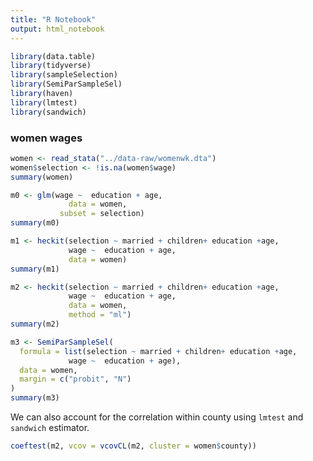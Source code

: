```yaml
---
title: "R Notebook"
output: html_notebook
---
```



```r
library(data.table)
library(tidyverse)
library(sampleSelection)
library(SemiParSampleSel)
library(haven)
library(lmtest)
library(sandwich)
```

### women wages

```r
women <- read_stata("../data-raw/womenwk.dta") 
women$selection <- !is.na(women$wage)
summary(women)
```


```r
m0 <- glm(wage ~  education + age, 
             data = women,
           subset = selection)
summary(m0)
```

```r
m1 <- heckit(selection ~ married + children+ education +age,
             wage ~  education + age, 
             data = women)
summary(m1)
```

```r
m2 <- heckit(selection ~ married + children+ education +age,
             wage ~  education + age, 
             data = women,
             method = "ml")
summary(m2)
```

```r
m3 <- SemiParSampleSel(
  formula = list(selection ~ married + children+ education +age,
             wage ~  education + age),
  data = women,
  margin = c("probit", "N")
)
summary(m3)
```

We can also account for the correlation within county using `lmtest` and `sandwich` estimator.

```r
coeftest(m2, vcov = vcovCL(m2, cluster = women$county))
```



